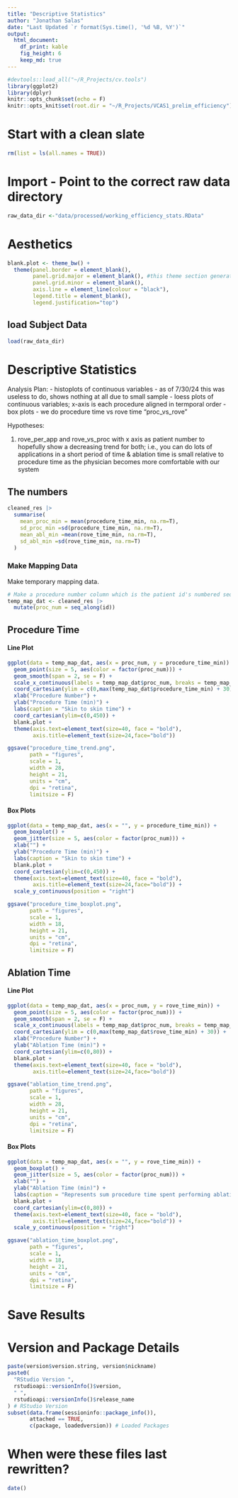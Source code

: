 ```yaml
---
title: "Descriptive Statistics"
author: "Jonathan Salas"
date: "Last Updated `r format(Sys.time(), '%d %B, %Y')`"
output: 
  html_document: 
    df_print: kable
    fig_height: 6
    keep_md: true
---
```


```r
#devtools::load_all("~/R_Projects/cv.tools")
library(ggplot2)
library(dplyr)
knitr::opts_chunk$set(echo = F)
knitr::opts_knit$set(root.dir = "~/R_Projects/VCAS1_prelim_efficiency")
```

# Start with a clean slate

```r
rm(list = ls(all.names = TRUE))
```

# Import - Point to the correct raw data directory

```r
raw_data_dir <-"data/processed/working_efficiency_stats.RData"
```

# Aesthetics

```r
blank.plot <- theme_bw() +
  theme(panel.border = element_blank(), 
        panel.grid.major = element_blank(), #this theme section generates a blank canvas
        panel.grid.minor = element_blank(), 
        axis.line = element_line(colour = "black"),
        legend.title = element_blank(),
        legend.justification="top")
```

## load Subject Data
```r
load(raw_data_dir)
```

# Descriptive Statistics

Analysis Plan:
- histoplots of continuous variables - as of 7/30/24 this was useless to do, shows nothing at all due to small sample
- loess plots of continuous variables; x-axis is each procedure aligned in termporal order
- box plots
- we do procedure time vs rove time "proc_vs_rove" 

Hypotheses:

1) rove_per_app and rove_vs_proc with x axis as patient number to hopefully show a decreasing trend for both; i.e., you can 
  do lots of applications in a short period of time & ablation time is small relative to procedure time as the physician
  becomes more comfortable with our system
  
## The numbers

```r
cleaned_res |>
  summarise(
    mean_proc_min = mean(procedure_time_min, na.rm=T),
    sd_proc_min =sd(procedure_time_min, na.rm=T),
    mean_abl_min =mean(rove_time_min, na.rm=T),
    sd_abl_min =sd(rove_time_min, na.rm=T)
  )
```


### Make Mapping Data

Make temporary mapping data.

```r
# Make a procedure number column which is the patient id's numbered sequentially
temp_map_dat <- cleaned_res |>
  mutate(proc_num = seq_along(id))
```

## Procedure Time

#### Line Plot

```r
ggplot(data = temp_map_dat, aes(x = proc_num, y = procedure_time_min)) +
  geom_point(size = 5, aes(color = factor(proc_num))) +
  geom_smooth(span = 2, se = F) +
  scale_x_continuous(labels = temp_map_dat$proc_num, breaks = temp_map_dat$proc_num) +
  coord_cartesian(ylim = c(0,max(temp_map_dat$procedure_time_min) + 30)) + 
  xlab("Procedure Number") +
  ylab("Procedure Time (min)") +
  labs(caption = "Skin to skin time") +
  coord_cartesian(ylim=c(0,450)) +
  blank.plot +
  theme(axis.text=element_text(size=40, face = "bold"),
        axis.title=element_text(size=24,face="bold")) 

ggsave("procedure_time_trend.png",
       path = "figures",
       scale = 1,
       width = 28,
       height = 21,
       units = "cm",
       dpi = "retina",
       limitsize = F)
```

#### Box Plots

```r
ggplot(data = temp_map_dat, aes(x = "", y = procedure_time_min)) +
  geom_boxplot() +
  geom_jitter(size = 5, aes(color = factor(proc_num))) + 
  xlab("") +
  ylab("Procedure Time (min)") +
  labs(caption = "Skin to skin time") +
  blank.plot +
  coord_cartesian(ylim=c(0,450)) +
  theme(axis.text=element_text(size=40, face = "bold"),
        axis.title=element_text(size=24,face="bold")) +
  scale_y_continuous(position = "right")

ggsave("procedure_time_boxplot.png",
       path = "figures",
       scale = 1,
       width = 18,
       height = 21,
       units = "cm",
       dpi = "retina",
       limitsize = F)
```

## Ablation Time

#### Line Plot

```r
ggplot(data = temp_map_dat, aes(x = proc_num, y = rove_time_min)) +
  geom_point(size = 5, aes(color = factor(proc_num))) +
  geom_smooth(span = 2, se = F) +
  scale_x_continuous(labels = temp_map_dat$proc_num, breaks = temp_map_dat$proc_num) +
  coord_cartesian(ylim = c(0,max(temp_map_dat$rove_time_min) + 30)) + 
  xlab("Procedure Number") +
  ylab("Ablation Time (min)") +
  coord_cartesian(ylim=c(0,80)) +
  blank.plot +
  theme(axis.text=element_text(size=40, face = "bold"),
        axis.title=element_text(size=24,face="bold")) 

ggsave("ablation_time_trend.png",
       path = "figures",
       scale = 1,
       width = 28,
       height = 21,
       units = "cm",
       dpi = "retina",
       limitsize = F)
```

#### Box Plots

```r
ggplot(data = temp_map_dat, aes(x = "", y = rove_time_min)) +
  geom_boxplot() +
  geom_jitter(size = 5, aes(color = factor(proc_num))) + 
  xlab("") +
  ylab("Ablation Time (min)") +
  labs(caption = "Represents sum procedure time spent performing ablation-related activities. ") +
  blank.plot +
  coord_cartesian(ylim=c(0,80)) +
  theme(axis.text=element_text(size=40, face = "bold"),
        axis.title=element_text(size=24,face="bold")) +
  scale_y_continuous(position = "right")

ggsave("ablation_time_boxplot.png",
       path = "figures",
       scale = 1,
       width = 18,
       height = 21,
       units = "cm",
       dpi = "retina",
       limitsize = F)
```

# Save Results

# Version and Package Details

```r
paste(version$version.string, version$nickname)
paste0(
  "RStudio Version ",
  rstudioapi::versionInfo()$version,
  " ",
  rstudioapi::versionInfo()$release_name
) # RStudio Version
subset(data.frame(sessioninfo::package_info()),
       attached == TRUE,
       c(package, loadedversion)) # Loaded Packages
```

# When were these files last rewritten?

```r
date()
```